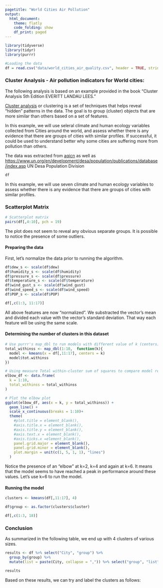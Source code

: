```yaml
---
pagetitle: "World Cities Air Pollution"
output: 
  html_document:
    theme: flatly
    code_folding: show
    df_print: paged
---
```


```r
library(tidyverse)
library(tidyr)
library(purrr)

#Loading the data
df = read.csv("data/world_cities_air_quality.csv", header = TRUE, stringsAsFactors = TRUE)

```


### Cluster Analysis - Air pollution indicators for World cities:
The following analysis is based on an example provided in the book "Cluster Analysis 5th Edition EVERITT LANDAU LEES."

<a href="https://en.wikipedia.org/wiki/Cluster_analysis">Cluster analysis</a> or clustering is a set of techniques that helps reveal "hidden" patterns in the data. The goal is to group (cluster) objects that are more similar than others based on a set of features.

In this example, we will use  seleral climate and human ecology variables collected from Cities around the world, and assess whether there is any evidence that there are groups of cities with similar profiles. If successful, it could be used to understand better why some cities are suffering more from pollution than others.

The data was extracted from <a href="https://aqicn.org/city/beijing/">aqicn</a> as well as <https://www.un.org/en/development/desa/population/publications/database/index.asp> UN Desa Population Division</a>


```r

df

```

In this example, we will use  seven climate and human ecology variables to assess whether there is any evidence that there are groups of cities with similar profiles.

### Scatterplot Matrix

```r

# Scatterplot matrix
pairs(df[,4:10], pch = 19)

```

The plot does not seem to reveal any obvious separate groups. It is possible to notice the presence of some outliers. 

#### Preparing the data 
First, let's normalize the data prior to running the algorithm.

```r
df$dew_s <- scale(df$dew)
df$humidity_s <- scale(df$humidity)
df$pressure_s <- scale(df$pressure)
df$temperature_s <- scale(df$temperature)
df$wind_gust_s <- scale(df$wind_gust)
df$wind_speed_s <- scale(df$wind_speed)
df$POP_s <- scale(df$POP)

df[,c(1:3, 11:17)]
```

All above features are now "normalized". We substracted the vector's mean and divided each value with the vector's standard deviation. That way each feature will be using the same scale.

#### Determining the number of clusters in this dataset

```r
# Use purrr's map_dbl to run models with different value of k (centers)
total_withinss <- map_dbl(1:10,  function(k){
  model <- kmeans(x = df[,11:17], centers = k)
  model$tot.withinss
})

# Using measure Total within-cluster sum of squares to compare model results
elbow_df <- data.frame(
  k = 1:10,
  total_withinss = total_withinss
)

# Plot the elbow plot
ggplot(elbow_df, aes(x = k, y = total_withinss)) +
  geom_line() +
  scale_x_continuous(breaks = 1:10)+
  theme(
    #plot.title = element_blank(),
    #axis.title.x = element_blank(),
    #axis.title.y = element_blank(),
    #axis.text.x = element_blank(),
    #axis.ticks.x =element_blank(),
    panel.grid.major = element_blank(),
    panel.grid.minor = element_blank(),
    plot.margin = unit(c(1, 5, 1, 1), "lines")
  ) 

```

Notice the presence of an "elbow" at k=2, k=4 and again at k=6. It means that the model seems to have reached a peak in performance around these values. Let's use k=6 to run the model.

#### Running the model


```r
clusters <- kmeans(df[,11:17], 4)

df$group <- as.factor(clusters$cluster)

df[,c(1:3, 18)]
```

### Conclusion

As summarized in the following table, we end up with 4 clusters of various sizes.

```r
results <- df %>% select("City", "group") %>%
  group_by(group) %>% 
  mutate(list = paste(City, collapse = ",")) %>% select("group", "list") %>% distinct() %>% arrange(group)

results
```

Based on these results, we can try and label the clusters as follows:<br>

